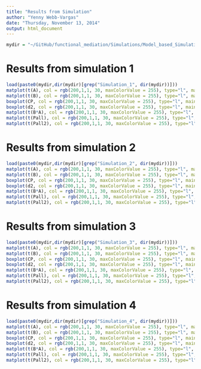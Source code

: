 ```yaml
---
title: "Results from Simulation"
author: "Yenny Webb-Vargas"
date: "Thursday, November 13, 2014"
output: html_document
---
```



```r
mydir = "~/GitHub/functional_mediation/Simulations/Model_based_Simulation/gypsie/sfs_simulation/"
```

# Results from simulation 1
```r
load(paste0(mydir,dir(mydir)[grep("Simulation_1", dir(mydir))]))
matplot(t(A), col = rgb(200,1,1, 30, maxColorValue = 255), type="l", main="Alpha")
matplot(t(B), col = rgb(200,1,1, 30, maxColorValue = 255), type="l", main="Beta")
boxplot(CP, col = rgb(200,1,1, 30, maxColorValue = 255), type="l", main="Gamma")
boxplot(d2, col = rgb(200,1,1, 30, maxColorValue = 255), type="l", main="Delta_2")
matplot(t(B*A), col = rgb(200,1,1, 30, maxColorValue = 255), type="l", main="Alpha*Beta")
matplot(t(Pall), col = rgb(200,1,1, 30, maxColorValue = 255), type="l", main="P-value 1")
matplot(t(Pall2), col = rgb(200,1,1, 30, maxColorValue = 255), type="l", main="P-value 2")
```

# Results from simulation 2
```r
load(paste0(mydir,dir(mydir)[grep("Simulation_2", dir(mydir))]))
matplot(t(A), col = rgb(200,1,1, 30, maxColorValue = 255), type="l", main="Alpha")
matplot(t(B), col = rgb(200,1,1, 30, maxColorValue = 255), type="l", main="Beta")
boxplot(CP, col = rgb(200,1,1, 30, maxColorValue = 255), type="l", main="Gamma")
boxplot(d2, col = rgb(200,1,1, 30, maxColorValue = 255), type="l", main="Delta_2")
matplot(t(B*A), col = rgb(200,1,1, 30, maxColorValue = 255), type="l", main="Alpha*Beta")
matplot(t(Pall), col = rgb(200,1,1, 30, maxColorValue = 255), type="l", main="P-value 1")
matplot(t(Pall2), col = rgb(200,1,1, 30, maxColorValue = 255), type="l", main="P-value 2")
```

# Results from simulation 3
```r
load(paste0(mydir,dir(mydir)[grep("Simulation_3", dir(mydir))]))
matplot(t(A), col = rgb(200,1,1, 30, maxColorValue = 255), type="l", main="Alpha")
matplot(t(B), col = rgb(200,1,1, 30, maxColorValue = 255), type="l", main="Beta")
boxplot(CP, col = rgb(200,1,1, 30, maxColorValue = 255), type="l", main="Gamma")
boxplot(d2, col = rgb(200,1,1, 30, maxColorValue = 255), type="l", main="Delta_2")
matplot(t(B*A), col = rgb(200,1,1, 30, maxColorValue = 255), type="l", main="Alpha*Beta")
matplot(t(Pall), col = rgb(200,1,1, 30, maxColorValue = 255), type="l", main="P-value 1")
matplot(t(Pall2), col = rgb(200,1,1, 30, maxColorValue = 255), type="l", main="P-value 2")
```

# Results from simulation 4
```r
load(paste0(mydir,dir(mydir)[grep("Simulation_4", dir(mydir))]))
matplot(t(A), col = rgb(200,1,1, 30, maxColorValue = 255), type="l", main="Alpha")
matplot(t(B), col = rgb(200,1,1, 30, maxColorValue = 255), type="l", main="Beta")
boxplot(CP, col = rgb(200,1,1, 30, maxColorValue = 255), type="l", main="Gamma")
boxplot(d2, col = rgb(200,1,1, 30, maxColorValue = 255), type="l", main="Delta_2")
matplot(t(B*A), col = rgb(200,1,1, 30, maxColorValue = 255), type="l", main="Alpha*Beta")
matplot(t(Pall), col = rgb(200,1,1, 30, maxColorValue = 255), type="l", main="P-value 1")
matplot(t(Pall2), col = rgb(200,1,1, 30, maxColorValue = 255), type="l", main="P-value 2")
```
